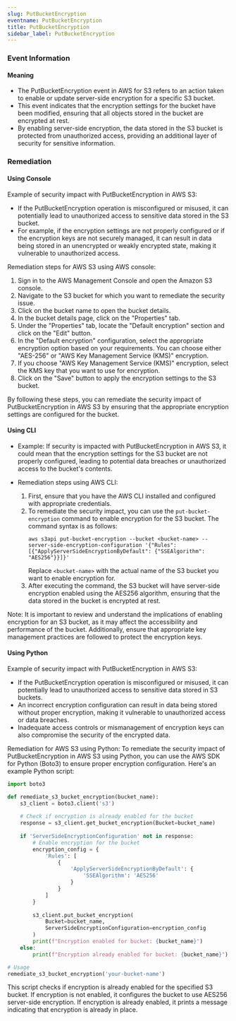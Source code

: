 ```yaml
--- 
slug: PutBucketEncryption
eventname: PutBucketEncryption
title: PutBucketEncryption
sidebar_label: PutBucketEncryption
---
```

                       
### Event Information

#### Meaning

- The PutBucketEncryption event in AWS for S3 refers to an action taken to enable or update server-side encryption for a specific S3 bucket.
- This event indicates that the encryption settings for the bucket have been modified, ensuring that all objects stored in the bucket are encrypted at rest.
- By enabling server-side encryption, the data stored in the S3 bucket is protected from unauthorized access, providing an additional layer of security for sensitive information.

### Remediation

#### Using Console

Example of security impact with PutBucketEncryption in AWS S3:
- If the PutBucketEncryption operation is misconfigured or misused, it can potentially lead to unauthorized access to sensitive data stored in the S3 bucket.
- For example, if the encryption settings are not properly configured or if the encryption keys are not securely managed, it can result in data being stored in an unencrypted or weakly encrypted state, making it vulnerable to unauthorized access.

Remediation steps for AWS S3 using AWS console:
1. Sign in to the AWS Management Console and open the Amazon S3 console.
2. Navigate to the S3 bucket for which you want to remediate the security issue.
3. Click on the bucket name to open the bucket details.
4. In the bucket details page, click on the "Properties" tab.
5. Under the "Properties" tab, locate the "Default encryption" section and click on the "Edit" button.
6. In the "Default encryption" configuration, select the appropriate encryption option based on your requirements. You can choose either "AES-256" or "AWS Key Management Service (KMS)" encryption.
7. If you choose "AWS Key Management Service (KMS)" encryption, select the KMS key that you want to use for encryption.
8. Click on the "Save" button to apply the encryption settings to the S3 bucket.

By following these steps, you can remediate the security impact of PutBucketEncryption in AWS S3 by ensuring that the appropriate encryption settings are configured for the bucket.

#### Using CLI

- Example: If security is impacted with PutBucketEncryption in AWS S3, it could mean that the encryption settings for the S3 bucket are not properly configured, leading to potential data breaches or unauthorized access to the bucket's contents.

- Remediation steps using AWS CLI:
  1. First, ensure that you have the AWS CLI installed and configured with appropriate credentials.
  2. To remediate the security impact, you can use the `put-bucket-encryption` command to enable encryption for the S3 bucket. The command syntax is as follows:
     ```
     aws s3api put-bucket-encryption --bucket <bucket-name> --server-side-encryption-configuration '{"Rules": [{"ApplyServerSideEncryptionByDefault": {"SSEAlgorithm": "AES256"}}]}'
     ```
     Replace `<bucket-name>` with the actual name of the S3 bucket you want to enable encryption for.
  3. After executing the command, the S3 bucket will have server-side encryption enabled using the AES256 algorithm, ensuring that the data stored in the bucket is encrypted at rest.

Note: It is important to review and understand the implications of enabling encryption for an S3 bucket, as it may affect the accessibility and performance of the bucket. Additionally, ensure that appropriate key management practices are followed to protect the encryption keys.

#### Using Python

Example of security impact with PutBucketEncryption in AWS S3:
- If the PutBucketEncryption operation is misconfigured or misused, it can potentially lead to unauthorized access to sensitive data stored in S3 buckets.
- An incorrect encryption configuration can result in data being stored without proper encryption, making it vulnerable to unauthorized access or data breaches.
- Inadequate access controls or mismanagement of encryption keys can also compromise the security of the encrypted data.

Remediation for AWS S3 using Python:
To remediate the security impact of PutBucketEncryption in AWS S3 using Python, you can use the AWS SDK for Python (Boto3) to ensure proper encryption configuration. Here's an example Python script:

```python
import boto3

def remediate_s3_bucket_encryption(bucket_name):
    s3_client = boto3.client('s3')
    
    # Check if encryption is already enabled for the bucket
    response = s3_client.get_bucket_encryption(Bucket=bucket_name)
    
    if 'ServerSideEncryptionConfiguration' not in response:
        # Enable encryption for the bucket
        encryption_config = {
            'Rules': [
                {
                    'ApplyServerSideEncryptionByDefault': {
                        'SSEAlgorithm': 'AES256'
                    }
                }
            ]
        }
        
        s3_client.put_bucket_encryption(
            Bucket=bucket_name,
            ServerSideEncryptionConfiguration=encryption_config
        )
        print(f"Encryption enabled for bucket: {bucket_name}")
    else:
        print(f"Encryption already enabled for bucket: {bucket_name}")

# Usage
remediate_s3_bucket_encryption('your-bucket-name')
```

This script checks if encryption is already enabled for the specified S3 bucket. If encryption is not enabled, it configures the bucket to use AES256 server-side encryption. If encryption is already enabled, it prints a message indicating that encryption is already in place.


 